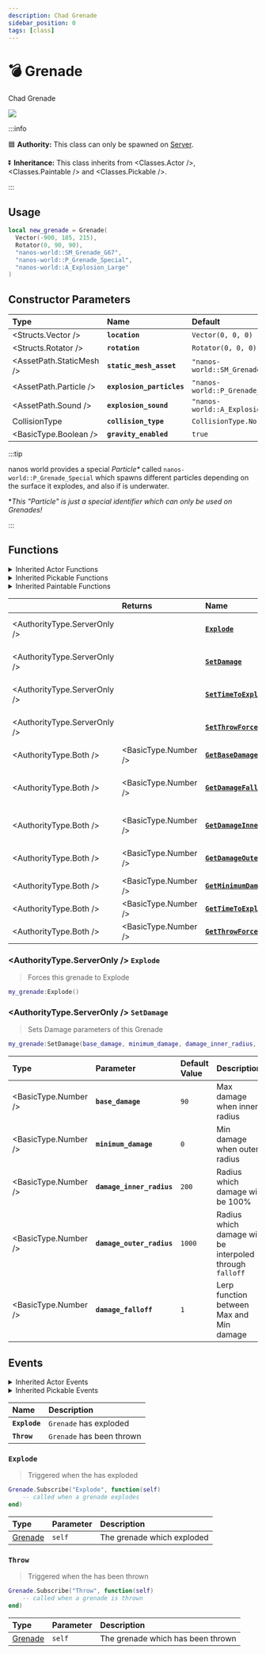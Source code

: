 ```yaml
---
description: Chad Grenade
sidebar_position: 0
tags: [class]
---
```


# 💣 Grenade

Chad Grenade


![](/img/docs/grenade.jpg)

:::info

🟦 **Authority:** This class can only be spawned on [Server](./core-concepts/scripting/authority-concepts.mdx).

⏬ **Inheritance:** This class inherits from <Classes.Actor />, <Classes.Paintable /> and <Classes.Pickable />.

:::


## Usage


```lua
local new_grenade = Grenade(
  Vector(-900, 185, 215),
  Rotator(0, 90, 90),
  "nanos-world::SM_Grenade_G67",
  "nanos-world::P_Grenade_Special",
  "nanos-world::A_Explosion_Large"
)
```

## Constructor Parameters

| **Type** | **Name** | **Default** |
| :--- | :--- | :--- |
| <Structs.Vector /> | **`location`** | `Vector(0, 0, 0)` |
| <Structs.Rotator /> | **`rotation`** | `Rotator(0, 0, 0)` |
| <AssetPath.StaticMesh /> | **`static_mesh_asset`** | `"nanos-world::SM_Grenade_G67"` |
| <AssetPath.Particle /> | **`explosion_particles`** | `"nanos-world::P_Grenade_Special"` |
| <AssetPath.Sound /> | **`explosion_sound`** | `"nanos-world::A_Explosion_Large"` |
| <Enums>CollisionType</Enums> | **`collision_type`** | `CollisionType.Normal` |
| <BasicType.Boolean /> | **`gravity_enabled`** | `true` |

:::tip

nanos world provides a special _Particle*_ called `nanos-world::P_Grenade_Special` which spawns different particles depending on the surface it explodes, and also if is underwater.

**This "Particle" is just a special identifier which can only be used on Grenades!*

:::

## Functions


<details><summary>Inherited Actor Functions</summary><BaseActorFunctions /></details>
<details><summary>Inherited Pickable Functions</summary><BasePickableFunctions /></details>
<details><summary>Inherited Paintable Functions</summary><BasePaintableFunctions /></details>

|  | **Returns** | **Name** | **Description** |
| :--- | :--- | :--- | :--- |
| <AuthorityType.ServerOnly /> |  | [**`Explode`**](grenade#explode) | Forces this grenade to Explode |
| <AuthorityType.ServerOnly /> |  | [**`SetDamage`**](grenade#setdamage) | Sets Damage parameters of this Grenade |
| <AuthorityType.ServerOnly /> |  | [**`SetTimeToExplode`**](grenade#settimetoexplode) | Set Time until Explosion after thrown |
| <AuthorityType.ServerOnly /> |  | [**`SetThrowForce`**](grenade#setthrowforce) | Set Impulse applied when throwing |
|  <AuthorityType.Both /> | <BasicType.Number /> | [**`GetBaseDamage`**](grenade#getbasedamage) | Damage at Inner Radius |
|  <AuthorityType.Both /> | <BasicType.Number /> | [**`GetDamageFalloff`**](grenade#getdamagefalloff) | Radius which BaseDamage will apply proportionally |
|  <AuthorityType.Both /> | <BasicType.Number /> | [**`GetDamageInnerRadius`**](grenade#getdamageinnerradius) | Radius which MinimumDamage will apply |
|  <AuthorityType.Both /> | <BasicType.Number /> | [**`GetDamageOuterRadius`**](grenade#getdamageouterradius) | Radius which BaseDamage will apply |
|  <AuthorityType.Both /> | <BasicType.Number /> | [**`GetMinimumDamage`**](grenade#getminimumdamage) | Damage at Outer Radius |
|  <AuthorityType.Both /> | <BasicType.Number /> | [**`GetTimeToExplode`**](grenade#gettimetoexplode) | Time until Explosion |
|  <AuthorityType.Both /> | <BasicType.Number /> | [**`GetThrowForce`**](grenade#getthrowforce) | Impulse applied when throwing |

### <AuthorityType.ServerOnly /> **`Explode`**

> Forces this grenade to Explode

```lua
my_grenade:Explode()
```

### <AuthorityType.ServerOnly /> **`SetDamage`**

> Sets Damage parameters of this Grenade

```lua
my_grenade:SetDamage(base_damage, minimum_damage, damage_inner_radius, damage_outer_radius, damage_falloff)
```

| Type | Parameter | Default Value | Description |
| :--- | :--- | :--- | :--- |
| <BasicType.Number /> | **`base_damage`** | `90` | Max damage when inner radius |
| <BasicType.Number /> | **`minimum_damage`** | `0` | Min damage when outer radius |
| <BasicType.Number /> | **`damage_inner_radius`** | `200` | Radius which damage will be 100% |
| <BasicType.Number /> | **`damage_outer_radius`** | `1000` | Radius which damage will be interpoled through `falloff` |
| <BasicType.Number /> | **`damage_falloff`** | `1` | Lerp function between Max and Min damage |


## Events


<details><summary>Inherited Actor Events</summary><BaseActorEvents /></details>
<details><summary>Inherited Pickable Events</summary><BasePickableEvents /></details>

| **Name** | **Description** |
| :--- | :--- |
| **`Explode`** | `Grenade` has exploded |
| **`Throw`** | `Grenade` has been thrown |


### `Explode`

> Triggered when the has exploded

```lua
Grenade.Subscribe("Explode", function(self)
    -- called when a grenade explodes
end)
```

| Type | Parameter | Description |
| :--- | :--- | :--- |
| [Grenade](grenade) | `self` | The grenade which exploded |


### **`Throw`**

> Triggered when the has been thrown

```lua
Grenade.Subscribe("Throw", function(self)
    -- called when a grenade is thrown
end)
```

| Type | Parameter | Description |
| :--- | :--- | :--- |
| [Grenade](grenade) | `self` | The grenade which has been thrown |

